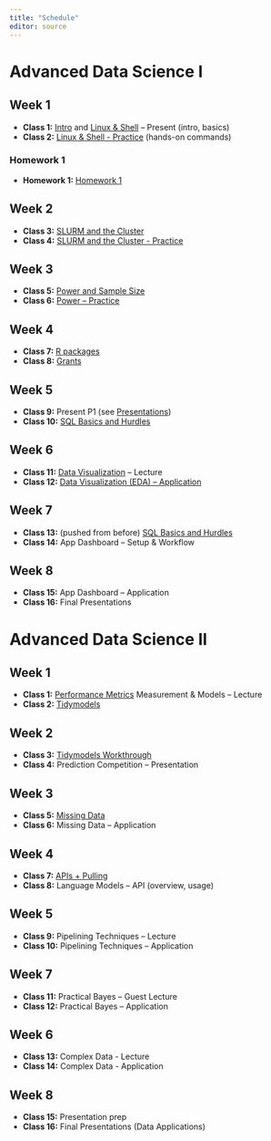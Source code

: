 ```yaml
---
title: "Schedule"
editor: source
---
```


# Advanced Data Science I

## Week 1
- **Class 1:** [Intro](https://docs.google.com/presentation/d/1fb5W1fcnIdYtq_sXl6V3bh2uFdJ68h_qSwUxWtPs_to/edit?usp=sharing) and [Linux & Shell](https://docs.google.com/presentation/d/1kFjRsQ0tOaH59HNp-v5_xdmRvAfJM0uv3R3SS-RxT4I/edit?usp=sharing) – Present (intro, basics)  
- **Class 2:** [Linux & Shell - Practice](exercises/linux_shell.html) (hands-on commands)  

### Homework 1
- **Homework 1:**  [Homework 1](homework/hw1_shell_and_linux.html)

## Week 2
<!-- John -->
- **Class 3:** [SLURM and the Cluster](https://docs.google.com/presentation/d/1L8KgZ_my3Onj8COclq71cQxWP47MHZD1zTG5dHdUdMA/edit?usp=sharing)
- **Class 4:** [SLURM and the Cluster - Practice](exercises/slurm_and_the_cluster.html)

## Week 3 
<!-- Brian -->
- **Class 5:** [Power and Sample Size](https://docs.google.com/presentation/d/1Ym5S4LkMsUXSdE-CM-X-BMiGH2UthhNOrRh23bkYSOQ/edit?usp=sharing)
- **Class 6:** [Power – Practice](exercises/power.html)

## Week 4
<!-- John -->
- **Class 7:** [R packages](https://drive.google.com/file/d/17mLWgxBLnAXoRntMAiNYAm4JsqO12AUl/view?usp=sharing)
<!-- Brian -->
- **Class 8:** [Grants](https://docs.google.com/presentation/d/1kU4HcYdaVqkg7I3ZexhAse5AZG8dlxTEgfakOUvCIdo/edit?usp=sharing)

## Week 5
<!-- Both -->
- **Class 9:** Present P1 (see [Presentations](homework/presentation1.html))
<!-- John -->
- **Class 10:** [SQL Basics and Hurdles](https://docs.google.com/presentation/d/15bZFKubDeY5Mmj37j1p639h2uLMAxZzHW9gExUh2jcU/edit?slide=id.p#slide=id.p)  

## Week 6
<!-- John -->
- **Class 11:** [Data Visualization](https://docs.google.com/presentation/d/17RY0WNOqnsjiII_hE-T7ADP5fAGZdd6v56O8QEw7qhg/edit?usp=sharing) – Lecture  
<!-- John -->
- **Class 12:** [Data Visualization (EDA) – Application](exercises/data_viz.html)

## Week 7
<!-- John -->
- **Class 13:** (pushed from before) [SQL Basics and Hurdles](https://docs.google.com/presentation/d/15bZFKubDeY5Mmj37j1p639h2uLMAxZzHW9gExUh2jcU/edit?slide=id.p#slide=id.p)  
- **Class 14:** App Dashboard – Setup & Workflow

## Week 8
<!-- John -->
- **Class 15:** App Dashboard – Application
<!-- Both -->
- **Class 16:** Final Presentations  


# Advanced Data Science II

## Week 1
<!-- John - Prediction competition assignment -->
- **Class 1:** [Performance Metrics](https://docs.google.com/presentation/d/1oSBcOWzJ7rOvZJuxiEDOQRuEBp4ncucBeXF8DiHL8kY/edit?usp=sharing) Measurement & Models – Lecture  
<!-- Angela -->
- **Class 2:** [Tidymodels](https://docs.google.com/presentation/d/1DYL83AW0lNF1xAJlBiOxD-V9mfGKAm_3ixEeyoA-Ess/edit?usp=sharing)

## Week 2
<!-- Angela -->
- **Class 3:** [Tidymodels Workthrough](https://www.tidymodels.org/start/)
<!-- Brian  - NHANES project assignment -->
- **Class 4:** Prediction Competition – Presentation 

## Week 3
<!-- John -->
- **Class 5:** [Missing Data](https://docs.google.com/presentation/d/1_yN0OIDyloqqH4_Utk66KmiUhKHGIuwRl3rUvy1f5EE/edit?usp=sharing)
<!-- John -->
- **Class 6:** Missing Data – Application

## Week 4
<!-- Brian  - LLM project assignment -->
<!-- John -->
- **Class 7:** [APIs + Pulling](https://docs.google.com/presentation/d/1xVh29cZAKY01coRTcGOaPftpQn1_1LCdZhW_b7tnY18/edit?usp=sharing)
<!-- John -->
- **Class 8:** Language Models – API (overview, usage)  

## Week 5
<!-- John -->
- **Class 9:** Pipelining Techniques – Lecture  
<!-- John Assign targets pipeline project -->
- **Class 10:** Pipelining Techniques – Application  

## Week 7
<!-- Guest -->
<!-- Practical Bayes assignment -->
- **Class 11:** Practical Bayes – Guest Lecture 
- **Class 12:** Practical Bayes – Application

## Week 6
<!-- Brian -->
- **Class 13:** Complex Data - Lecture
- **Class 14:** Complex Data - Application

## Week 8
- **Class 15:** Presentation prep
- **Class 16:** Final Presentations (Data Applications)


